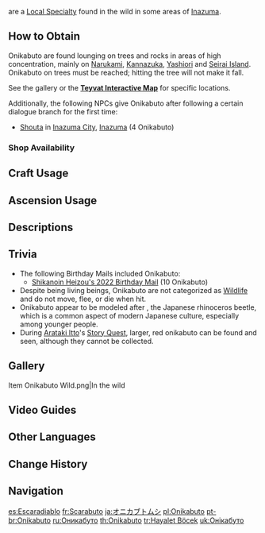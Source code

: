 {{Item Infobox
|id           = 101201
|image        = Item Onikabuto.png
|type         = Inazuma Local Specialties
|description  = A strange beetle that inhabits areas rich with Electro energy. Its docile and sedentary temperament could not be more different from the fierce, demonic visage displayed on its armored shell.
|source1      = Found in areas of high Electro concentration in [[Inazuma]], especially [[Mikage Furnace]] and [[Mt. Yougou]]
}}
{{Lang|'''Onikabuto'''|ja=オニカブトムシ|ja_rm=Oni-kabutomushi|ja_tl=Ghost Japanese Rhinoceros Beetle}} are a [[Local Specialty]] found in the wild in some areas of [[Inazuma]].

==How to Obtain==
Onikabuto are found lounging on trees and rocks in areas of high {{Electro}} concentration, mainly on [[Narukami Island|Narukami]], [[Kannazuka]], [[Yashiori Island|Yashiori]] and [[Seirai Island]]. Onikabuto on trees must be reached; hitting the tree will not make it fall.

See the gallery or the '''[https://webstatic-sea.mihoyo.com/app/ys-map-sea/index.html#/map/2?shown_types=196 Teyvat Interactive Map]''' for specific locations.

Additionally, the following NPCs give Onikabuto after following a certain dialogue branch for the first time:
*[[Shouta]] in [[Inazuma City]], [[Inazuma]] (4 Onikabuto)

===Shop Availability===
{{Shop Availability}}

==Craft Usage==
{{Craft Usage}}

==Ascension Usage==
{{Ascension Usage}}

==Descriptions==
{{Description|A strange beetle that inhabits areas rich with Electro energy. Its docile and sedentary temperament could not be more different from the fierce, demonic visage displayed on its armored shell.<br />Inazuman folktales say that when the gods were apportioning territory to the many animals, the onikabuto, who detested conflict, chose first to live in lands saturated in Electro. As many years passed, it evolved bizarre patterns with which to frighten trespassers and developed horns that could release electricity to deter predators. Yet though it wears armor and bears horns, the onikabuto hates fighting most of all animals.}}

==Trivia==
* The following Birthday Mails included Onikabuto:
** [[Mail/A Small Trade... (2022-07-24)|Shikanoin Heizou's 2022 Birthday Mail]] (10 Onikabuto)
* Despite being living beings, Onikabuto are not categorized as [[Wildlife]] and do not move, flee, or die when hit.
* Onikabuto appear to be modeled after ''{{w|Japanese rhinoceros beetle|Allomyrina dichotoma}}'', the Japanese rhinoceros beetle, which is a common aspect of modern Japanese culture, especially among younger people.
* During [[Arataki Itto]]'s [[Story Quest]], larger, red onikabuto can be found and seen, although they cannot be collected.

==Gallery==
<gallery>
Item Onikabuto Wild.png|In the wild
</gallery>

==Video Guides==
{{EVT
|video1   = https://youtu.be/MdFRMfpbBgQ
|caption1 = ALL 83 Onikabuto Location

|video2   = https://youtu.be/JXem7p0TKnE
|caption2 = All 83 Onikabuto Location
}}

==Other Languages==
{{Other Languages
|en      = Onikabuto
|zhs     = 鬼兜虫
|zhs_rm  = Guǐ-dōuchóng
|zht     = 鬼兜蟲
|zht_rm  = Guǐ-dōuchóng
|zh_tl   = Ghost Rhinoceros Beetle
|ja      = オニカブトムシ
|ja_rm   = Oni-kabutomushi
|ja_tl   = Ghost {{w|Japanese Rhinoceros Beetle}}
|ko      = {{tt|귀신|鬼神}}풍뎅이
|ko_rm   = Gwisin-pungdeng'i
|ko_tl   = Ghost Scarab Beetle
|es      = Escaradiablo
|es_tl   = Beetledevil
|es_note = {{w|Portmanteau}} of {{Lang|mini=1|es='''''escara'''bajo''|es_tl=beetle/scarab}} and {{Lang|mini=1|es=''diablo''|es_tl=devil}}.
|fr      = Scarabuto
|fr_tl   = Beetlebuto
|fr_note = {{w|Portmanteau}} of {{Lang|mini=1|fr='''''scarab'''ée''|fr_tl=beetle}} and ''onika'''buto'''''.
|ru      = Оникабуто
|th      = Onikabuto
|vi      = Onikabuto
|de      = Onikabuto
|id      = Onikabuto
|pt      = Onikabuto
|tr      = Hayalet Böcek
|tr_tl   = Ghost Beetle
|it      = Onikabuto
}}

==Change History==
{{Change History|2.0}}

==Navigation==
{{Material Navbox|Local Specialties}}

[[es:Escaradiablo]]
[[fr:Scarabuto]]
[[ja:オニカブトムシ]]
[[pl:Onikabuto]]
[[pt-br:Onikabuto]]
[[ru:Оникабуто]]
[[th:Onikabuto]]
[[tr:Hayalet Böcek]]
[[uk:Онікабуто]]